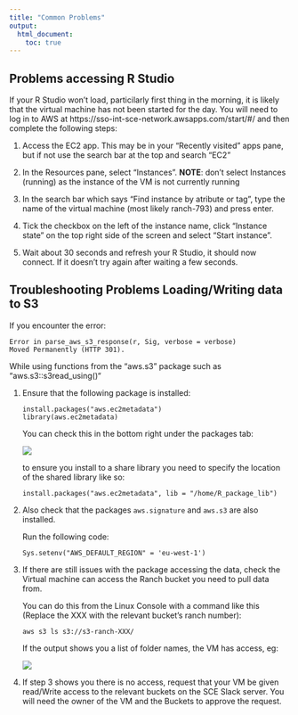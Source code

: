 ```yaml
---
title: "Common Problems"
output:
  html_document:
    toc: true
---
```


## Problems accessing R Studio 

If your R Studio won't load, particilarly first thing in the morning, it is likely that the virtual machine has not been started for the day. You will need to log in to AWS at https://sso-int-sce-network.awsapps.com/start/#/ and then complete the following steps:

1. Access the EC2 app. This may be in your "Recently visited" apps pane, but if not use the search bar at the top and search "EC2"

2. In the Resources pane, select "Instances". **NOTE**: don't select Instances (running) as the instance of the VM is not currently running 

3. In the search bar which says "Find instance by atribute or tag", type the name of the virtual machine (most likely ranch-793) and press enter.

4. Tick the checkbox on the left of the instance name, click "Instance state" on the top right side of the screen and select "Start instance". 

5. Wait about 30 seconds and refresh your R Studio, it should now connect. If it doesn't try again after waiting a few seconds.

## Troubleshooting Problems Loading/Writing data to S3

If you encounter the error:

```         
Error in parse_aws_s3_response(r, Sig, verbose = verbose)
Moved Permanently (HTTP 301).
```

While using functions from the “aws.s3” package such as “aws.s3::s3read_using()“

1.  Ensure that the following package is installed:

    ```         
    install.packages("aws.ec2metadata")
    library(aws.ec2metadata)
    ```

    You can check this in the bottom right under the packages tab:

    ![](assets/aws_problem_1.png)

    to ensure you install to a share library you need to specify the location of the shared library like so:

    `install.packages("aws.ec2metadata", lib = "/home/R_package_lib")`

2.  Also check that the packages `aws.signature` and `aws.s3` are also installed.

    Run the following code:

    `Sys.setenv("AWS_DEFAULT_REGION" = 'eu-west-1')`

3.  If there are still issues with the package accessing the data, check the Virtual machine can access the Ranch bucket you need to pull data from.

    You can do this from the Linux Console with a command like this (Replace the XXX with the relevant bucket’s ranch number):

    `aws s3 ls s3://s3-ranch-XXX/`

    If the output shows you a list of folder names, the VM has access, eg:

    ![](assets/aws_problem_2.png)

4. If step 3 shows you there is no access, request that your VM be given read/Write access to the relevant buckets on the SCE Slack server. You will need the owner of the VM and the Buckets to approve the request.
